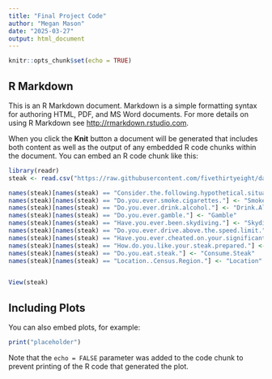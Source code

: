 ```yaml
---
title: "Final Project Code"
author: "Megan Mason"
date: "2025-03-27"
output: html_document
---
```


```r
knitr::opts_chunk$set(echo = TRUE)
```

## R Markdown

This is an R Markdown document. Markdown is a simple formatting syntax for authoring HTML, PDF, and MS Word documents. For more details on using R Markdown see <http://rmarkdown.rstudio.com>.

When you click the **Knit** button a document will be generated that includes both content as well as the output of any embedded R code chunks within the document. You can embed an R code chunk like this:

```r
library(readr)
steak <- read.csv("https://raw.githubusercontent.com/fivethirtyeight/data/refs/heads/master/steak-survey/steak-risk-survey.csv", stringsAsFactors = FALSE)

names(steak)[names(steak) == "Consider.the.following.hypothetical.situations...br.In.Lottery.A..you.have.a.50..chance.of.success..with.a.payout.of..100...br.In.Lottery.B..you.have.a.90..chance.of.success..with.a.payout.of..20...br..br.Assuming.you.have..10.to.bet..would.you.play.Lottery.A.or.Lottery.B."] <- "Lottery"
names(steak)[names(steak) == "Do.you.ever.smoke.cigarettes."] <- "Smoke.Cigarettes"
names(steak)[names(steak) == "Do.you.ever.drink.alcohol."] <- "Drink.Alcohol"
names(steak)[names(steak) == "Do.you.ever.gamble."] <- "Gamble"
names(steak)[names(steak) == "Have.you.ever.been.skydiving."] <- "Skydiving"
names(steak)[names(steak) == "Do.you.ever.drive.above.the.speed.limit."] <- "Speed"
names(steak)[names(steak) == "Have.you.ever.cheated.on.your.significant.other."] <- "Affair"
names(steak)[names(steak) == "How.do.you.like.your.steak.prepared."] <- "Prepared"
names(steak)[names(steak) == "Do.you.eat.steak."] <- "Consume.Steak"
names(steak)[names(steak) == "Location..Census.Region."] <- "Location"


View(steak)

```

## Including Plots

You can also embed plots, for example:

```r
print("placeholder")
```

Note that the `echo = FALSE` parameter was added to the code chunk to prevent printing of the R code that generated the plot.
